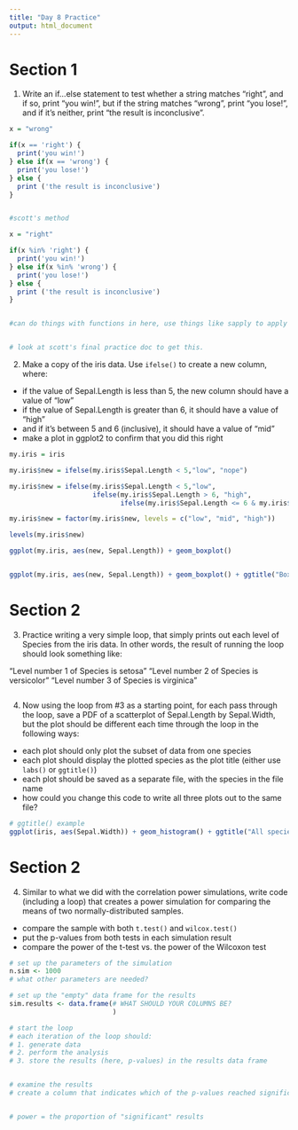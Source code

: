 ```yaml
---
title: "Day 8 Practice"
output: html_document
---
```


# Section 1

1. Write an if...else statement to test whether a string matches "right", and if so, print "you win!", but if the string matches "wrong", print "you lose!", and if it's neither, print "the result is inconclusive".

```r

x = "wrong"

if(x == 'right') {
  print('you win!')
} else if(x == 'wrong') {
  print('you lose!')
} else {
  print ('the result is inconclusive')
}


#scott's method

x = "right"

if(x %in% 'right') {
  print('you win!')
} else if(x %in% 'wrong') {
  print('you lose!')
} else {
  print ('the result is inconclusive')
}


#can do things with functions in here, use things like sapply to apply the complicated function to a whole bunch of values


# look at scott's final practice doc to get this.


```


2. Make a copy of the iris data. Use `ifelse()` to create a new column, where:
  - if the value of Sepal.Length is less than 5, the new column should have a value of "low"
  - if the value of Sepal.Length is greater than 6, it should have a value of "high"
  - and if it's between 5 and 6 (inclusive), it should have a value of "mid"
  - make a plot in ggplot2 to confirm that you did this right
  
```r

my.iris = iris

my.iris$new = ifelse(my.iris$Sepal.Length < 5,"low", "nope")

my.iris$new = ifelse(my.iris$Sepal.Length < 5,"low", 
                     ifelse(my.iris$Sepal.Length > 6, "high",
                            ifelse(my.iris$Sepal.Length <= 6 & my.iris$Sepal.Length >=5, "mid","")))

my.iris$new = factor(my.iris$new, levels = c("low", "mid", "high"))

levels(my.iris$new)

ggplot(my.iris, aes(new, Sepal.Length)) + geom_boxplot()


ggplot(my.iris, aes(new, Sepal.Length)) + geom_boxplot() + ggtitle("Boxplot")


```


# Section 2

3. Practice writing a very simple loop, that simply prints out each level of Species from the iris data.  In other words, the result of running the loop should look something like:

"Level number 1 of Species is setosa"
"Level number 2 of Species is versicolor"
"Level number 3 of Species is virginica"

```r


```

4. Now using the loop from #3 as a starting point, for each pass through the loop, save a PDF of a scatterplot of Sepal.Length by Sepal.Width, but the plot should be different each time through the loop in the following ways:
  - each plot should only plot the subset of data from one species
  - each plot should display the plotted species as the plot title (either use `labs()` or `ggtitle()`)
  - each plot should be saved as a separate file, with the species in the file name
  - how could you change this code to write all three plots out to the same file?

```r
# ggtitle() example
ggplot(iris, aes(Sepal.Width)) + geom_histogram() + ggtitle("All species")

```

# Section 2

4. Similar to what we did with the correlation power simulations, write code (including a loop) that creates a power simulation for comparing the means of two normally-distributed samples.
  - compare the sample with both `t.test()` and `wilcox.test()`
  - put the p-values from both tests in each simulation result
  - compare the power of the t-test vs. the power of the Wilcoxon test
  
```r
# set up the parameters of the simulation
n.sim <- 1000
# what other parameters are needed?

# set up the "empty" data frame for the results
sim.results <- data.frame(# WHAT SHOULD YOUR COLUMNS BE? 
                          )

# start the loop
# each iteration of the loop should:
# 1. generate data
# 2. perform the analysis
# 3. store the results (here, p-values) in the results data frame


# examine the results
# create a column that indicates which of the p-values reached significance


# power = the proportion of "significant" results


```

